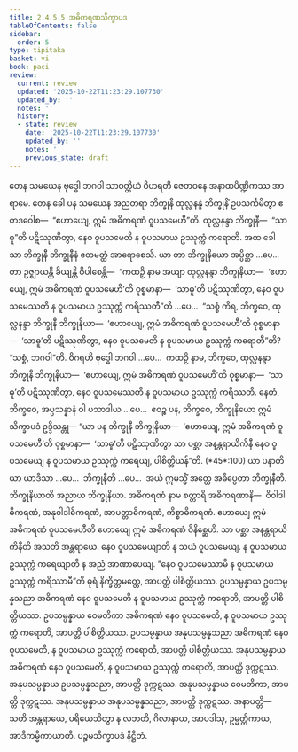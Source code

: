 ```yaml
---
title: 2.4.5.5 အဓိကရဏသိက္ခာပဒ
tableOfContents: false
sidebar:
  order: 5
type: tipitaka
basket: vi
book: paci
review:
  current: review
  updated: '2025-10-22T11:23:29.107730'
  updated_by: ''
  notes: ''
  history:
  - state: review
    date: '2025-10-22T11:23:29.107730'
    updated_by: ''
    notes: ''
    previous_state: draft
---
```



<ReviewStatus review={frontmatter.review} showDetails={true} />

<HypothesisAnnotation frontmatter={frontmatter} />

<DynamicBreadcrumb />

<Division number="994" book="paci" e="ch" v="2" p="395">

<Paragraph number="3025" book="paci">
တေန သမယေန ဗုဒ္ဓေါ ဘဂဝါ သာဝတ္ထိယံ ဝိဟရတိ ဇေတဝနေ အနာထပိဏ္ဍိကဿ အာရာမေ. တေန ခေါ ပန သမယေန အညတရာ ဘိက္ခုနီ ထုလ္လနန္ဒံ ဘိက္ခုနိံ ဥပသင်္ကမိတွာ ဧတဒဝေါစ—  “ဧဟာယျေ, ဣမံ အဓိကရဏံ ဝူပသမေဟီ”တိ. ထုလ္လနန္ဒာ ဘိက္ခုနီ—  “သာဓူ”တိ ပဋိဿုဏိတွာ, နေဝ ဝူပသမေတိ န ဝူပသမာယ ဥဿုက္ကံ ကရောတိ.
</Paragraph>

<Paragraph number="3026" book="paci">
အထ ခေါ သာ ဘိက္ခုနီ ဘိက္ခုနီနံ ဧတမတ္ထံ အာရောစေသိ. ယာ တာ ဘိက္ခုနိယော အပ္ပိစ္ဆာ …ပေ…  တာ ဥဇ္ဈာယန္တိ ခိယျန္တိ ဝိပါစေန္တိ—  “ကထဉှိ နာမ အယျာ ထုလ္လနန္ဒာ ဘိက္ခုနိယာ—  ‘ဧဟာယျေ, ဣမံ အဓိကရဏံ ဝူပသမေဟီ’တိ ဝုစ္စမာနာ—  ‘သာဓူ’တိ ပဋိဿုဏိတွာ, နေဝ ဝူပသမေဿတိ န ဝူပသမာယ ဥဿုက္ကံ ကရိဿတီ”တိ …ပေ…  “သစ္စံ ကိရ, ဘိက္ခဝေ, ထုလ္လနန္ဒာ ဘိက္ခုနီ ဘိက္ခုနိယာ—  ‘ဧဟာယျေ, ဣမံ အဓိကရဏံ ဝူပသမေဟီ’တိ ဝုစ္စမာနာ—  ‘သာဓူ’တိ ပဋိဿုဏိတွာ, နေဝ ဝူပသမေတိ န ဝူပသမာယ ဥဿုက္ကံ ကရောတီ”တိ? “သစ္စံ, ဘဂဝါ”တိ. ဝိဂရဟိ ဗုဒ္ဓေါ ဘဂဝါ …ပေ…  ကထဉှိ နာမ, ဘိက္ခဝေ, ထုလ္လနန္ဒာ ဘိက္ခုနီ ဘိက္ခုနိယာ—  ‘ဧဟာယျေ, ဣမံ အဓိကရဏံ ဝူပသမေဟီ’တိ ဝုစ္စမာနာ—  ‘သာဓူ’တိ ပဋိဿုဏိတွာ, နေဝ ဝူပသမေဿတိ န ဝူပသမာယ ဥဿုက္ကံ ကရိဿတိ. နေတံ, ဘိက္ခဝေ, အပ္ပသန္နာနံ ဝါ ပသာဒါယ …ပေ…  ဧဝဉ္စ ပန, ဘိက္ခဝေ, ဘိက္ခုနိယော ဣမံ သိက္ခာပဒံ ဥဒ္ဒိသန္တု—
</Paragraph>

</Division>
<Division number="995" book="paci" e="ch" v="2" p="396">

<Paragraph number="3027" book="paci">
<Emphasis>“ယာ ပန ဘိက္ခုနီ ဘိက္ခုနိယာ—  ‘ဧဟာယျေ, ဣမံ အဓိကရဏံ ဝူပသမေဟီ’တိ ဝုစ္စမာနာ—  ‘သာဓူ’တိ ပဋိဿုဏိတွာ သာ ပစ္ဆာ အနန္တရာယိကိနီ နေဝ ဝူပသမေယျ န ဝူပသမာယ ဥဿုက္ကံ ကရေယျ, ပါစိတ္တိယန်”</Emphasis>တိ. (*45*:<Emphasis>100</Emphasis>)
</Paragraph>

</Division>
<Division number="996" book="paci" e="ch" v="2" p="396">

<Paragraph number="3028" book="paci">
<Emphasis>ယာ ပနာ</Emphasis>တိ ယာ ယာဒိသာ …ပေ…  <Emphasis>ဘိက္ခုနီ</Emphasis>တိ …ပေ…  အယံ ဣမသ္မိံ အတ္ထေ အဓိပ္ပေတာ ဘိက္ခုနီတိ.
</Paragraph>

<Paragraph number="3029" book="paci">
<Emphasis>ဘိက္ခုနိယာ</Emphasis>တိ အညာယ ဘိက္ခုနိယာ.
</Paragraph>

<Paragraph number="3030" book="paci">
<Emphasis>အဓိကရဏံ</Emphasis> နာမ စတ္တာရိ အဓိကရဏာနိ—  ဝိဝါဒါဓိကရဏံ, အနုဝါဒါဓိကရဏံ, အာပတ္တာဓိကရဏံ, ကိစ္စာဓိကရဏံ.
</Paragraph>

<Paragraph number="3031" book="paci">
<Emphasis>ဧဟာယျေ ဣမံ အဓိကရဏံ ဝူပသမေဟီ</Emphasis>တိ ဧဟာယျေ ဣမံ အဓိကရဏံ ဝိနိစ္ဆေဟိ.
</Paragraph>

<Paragraph number="3032" book="paci">
<Emphasis>သာ ပစ္ဆာ အနန္တရာယိကိနီ</Emphasis>တိ အသတိ အန္တရာယေ.
</Paragraph>

<Paragraph number="3033" book="paci">
<Emphasis>နေဝ ဝူပသမေယျာ</Emphasis>တိ န သယံ ဝူပသမေယျ.
</Paragraph>

<Paragraph number="3034" book="paci">
<Emphasis>န ဝူပသမာယ ဥဿုက္ကံ ကရေယျာ</Emphasis>တိ န အညံ အာဏာပေယျ. “နေဝ ဝူပသမေဿာမိ န ဝူပသမာယ ဥဿုက္ကံ ကရိဿာမီ”တိ ဓုရံ နိက္ခိတ္တမတ္တေ, အာပတ္တိ ပါစိတ္တိယဿ.
</Paragraph>

</Division>
<Division number="997" book="paci" e="ch" v="2" p="397">

<Paragraph number="3035" book="paci">
ဥပသမ္ပန္နာယ ဥပသမ္ပန္နသညာ အဓိကရဏံ နေဝ ဝူပသမေတိ န ဝူပသမာယ ဥဿုက္ကံ ကရောတိ, အာပတ္တိ ပါစိတ္တိယဿ. ဥပသမ္ပန္နာယ ဝေမတိကာ အဓိကရဏံ နေဝ ဝူပသမေတိ, န ဝူပသမာယ ဥဿုက္ကံ ကရောတိ, အာပတ္တိ ပါစိတ္တိယဿ. ဥပသမ္ပန္နာယ အနုပသမ္ပန္နသညာ အဓိကရဏံ နေဝ ဝူပသမေတိ, န ဝူပသမာယ ဥဿုက္ကံ ကရောတိ, အာပတ္တိ ပါစိတ္တိယဿ.
</Paragraph>

<Paragraph number="3036" book="paci">
အနုပသမ္ပန္နာယ အဓိကရဏံ နေဝ ဝူပသမေတိ, န ဝူပသမာယ ဥဿုက္ကံ ကရောတိ, အာပတ္တိ ဒုက္ကဋဿ. အနုပသမ္ပန္နာယ ဥပသမ္ပန္နသညာ, အာပတ္တိ ဒုက္ကဋဿ. အနုပသမ္ပန္နာယ ဝေမတိကာ, အာပတ္တိ ဒုက္ကဋဿ. အနုပသမ္ပန္နာယ အနုပသမ္ပန္နသညာ, အာပတ္တိ ဒုက္ကဋဿ.
</Paragraph>

</Division>
<Division number="998" book="paci" e="ch" v="2" p="397">

<Paragraph number="3037" book="paci">
အနာပတ္တိ—  သတိ အန္တရာယေ, ပရိယေသိတွာ န လဘတိ, ဂိလာနာယ, အာပဒါသု, ဥမ္မတ္တိကာယ, အာဒိကမ္မိကာယာတိ.

</Paragraph>
</Division>

<Paragraph number="3038" type="center" book="paci">
ပဉ္စမသိက္ခာပဒံ နိဋ္ဌိတံ.
</Paragraph>